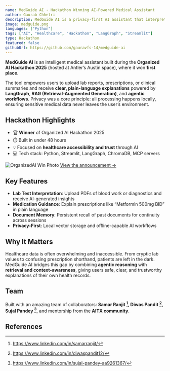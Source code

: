 ```yaml
---
name: MedGuide AI - Hackathon Winning AI-Powered Medical Assistant
author: Gaurab Chhetri
description: MedGuide AI is a privacy-first AI assistant that interprets medical documents and prescriptions using LangGraph, RAG, and agentic workflows. Built in 48 hours, it won the Organized AI Hackathon 2025 at Antler’s space.
image: medguide.png
languages: ["Python"]
tags: ["AI", "Healthcare", "Hackathon", "LangGraph", "Streamlit"]
type: Hackathon
featured: false
githubUrl: https://github.com/gauravfs-14/medguide-ai
---
```


**MedGuide AI** is an intelligent medical assistant built during the **Organized AI Hackathon 2025** (hosted at Antler’s Austin space), where it won **first place**.

The tool empowers users to upload lab reports, prescriptions, or clinical summaries and receive **clear, plain-language explanations** powered by **LangGraph**, **RAG (Retrieval-Augmented Generation)**, and **agentic workflows**. Privacy was a core principle: all processing happens locally, ensuring sensitive medical data never leaves the user’s environment.

## Hackathon Highlights

- 🏆 **Winner** of Organized AI Hackathon 2025
- ⏱️ Built in under 48 hours
- 💡 Focused on **healthcare accessibility and trust** through AI
- 💻 Tech stack: Python, Streamlit, LangGraph, ChromaDB, MCP servers

![OrganizedAI Win Photo](https://media.licdn.com/dms/image/v2/D5622AQHFuYokxmJntw/feedshare-shrink_2048_1536/B56Zee1h_rGQAs-/0/1750716523214?e=1762992000&v=beta&t=CcZc3bHZZ874xFbkzDoBTW3fwWSMugsQoPabwTzWGmk)
[View the announcement →](https://www.linkedin.com/posts/gaurabchhetri_hackathon-ai-langgraph-activity-7343046279188402177-6um8?utm_source=share&utm_medium=member_desktop&rcm=ACoAADMnlU0B6gLzMykzt5v7j5UVC1venRYzo9c)

## Key Features

- **Lab Test Interpretation**: Upload PDFs of blood work or diagnostics and receive AI-generated insights
- **Medication Guidance**: Explain prescriptions like “Metformin 500mg BID” in plain language
- **Document Memory**: Persistent recall of past documents for continuity across sessions
- **Privacy-First**: Local vector storage and offline-capable AI workflows

## Why It Matters

Healthcare data is often overwhelming and inaccessible. From cryptic lab values to confusing prescription shorthand, patients are left in the dark. MedGuide AI bridges this gap by combining **agentic reasoning** with **retrieval and context-awareness**, giving users safe, clear, and trustworthy explanations of their own health records.

## Team

Built with an amazing team of collaborators: **Samar Ranjit [^1], Diwas Pandit [^2], Sujal Pandey [^3]**, and mentorship from the **AITX community**.

## References

[^1]: https://www.linkedin.com/in/samarranjit/
[^2]: https://www.linkedin.com/in/diwaspandit12/
[^3]: https://www.linkedin.com/in/sujal-pandey-aa9261367/
